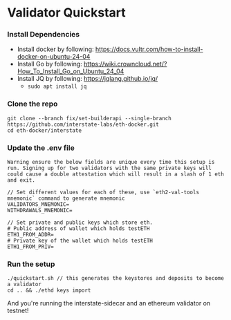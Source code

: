 # Validator Quickstart

### Install Dependencies
- Install docker by following: https://docs.vultr.com/how-to-install-docker-on-ubuntu-24-04
- Install Go by following: https://wiki.crowncloud.net/?How_To_Install_Go_on_Ubuntu_24_04
- Install JQ by following: https://jqlang.github.io/jq/
    - ```sudo apt install jq```

### Clone the repo
```
git clone --branch fix/set-builderapi --single-branch https://github.com/interstate-labs/eth-docker.git
cd eth-docker/interstate
```

### Update the .env file
    Warning ensure the below fields are unique every time this setup is run. Signing up for two validators with the same private keys will could cause a double attestation which will result in a slash of 1 eth and exit.

```
// Set different values for each of these, use `eth2-val-tools mnemonic` command to generate mnemonic
VALIDATORS_MNEMONIC=
WITHDRAWALS_MNEMONIC=

// Set private and public keys which store eth. 
# Public address of wallet which holds testETH
ETH1_FROM_ADDR=
# Private key of the wallet which holds testETH
ETH1_FROM_PRIV=
```

### Run the setup
```
./quickstart.sh // this generates the keystores and deposits to become a validator
cd .. && ./ethd keys import
```

And you're running the interstate-sidecar and an ethereum validator on testnet!
